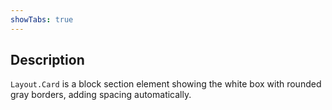 ```yaml
---
showTabs: true
---
```


## Description

`Layout.Card` is a block section element showing the white box with rounded gray borders, adding spacing automatically.
